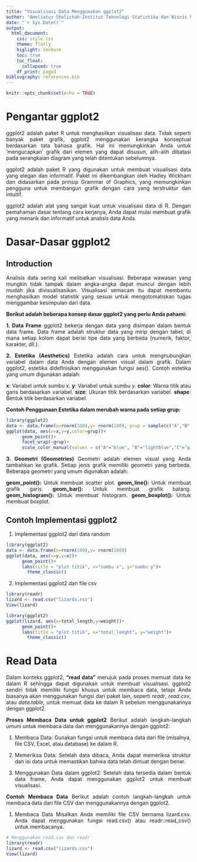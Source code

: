 ```yaml
---
title: "Visualisasi Data Menggunakan ggplot2"
author: "Ameliatus Sholichah-Institut Teknologi Statistika dan Bisnis Muhammadiyah"
date: "`r Sys.Date()`"
output: 
  html_document:
    css: style.css
    theme: flatly
    higlight: zenburn
    toc: true
    toc_float:
      collapsed: true
    df_print: paged
bibliography: references.bib
---
```


```{=html}
<style>
body{
text-align: justify}
</style>
```
```r
knitr::opts_chunk$set(echo = TRUE)
```

# Pengantar ggplot2

  ggplot2 adalah paket R untuk menghasilkan visualisasi data. Tidak seperti banyak paket grafik, ggplot2 menggunakan kerangka konseptual berdasarkan tata bahasa grafik. Hal ini memungkinkan Anda untuk 'mengucapkan' grafik dari elemen yang dapat disusun, alih-alih dibatasi pada serangkaian diagram yang telah ditentukan sebelumnya.
  
  ggplot2 adalah paket R yang digunakan untuk membuat visualisasi data yang elegan dan informatif. Paket ini dikembangkan oleh Hadley Wickham dan didasarkan pada prinsip Grammar of Graphics, yang memungkinkan pengguna untuk membangun grafik dengan cara yang terstruktur dan intuitif.
  
  ggplot2 adalah alat yang sangat kuat untuk visualisasi data di R. Dengan pemahaman dasar tentang cara kerjanya, Anda dapat mulai membuat grafik yang menarik dan informatif untuk analisis data Anda.

# Dasar-Dasar ggplot2
## Introduction
Analisis data sering kali melibatkan visualisasi. Beberapa wawasan yang mungkin tidak tampak dalam angka-angka dapat muncul dengan lebih mudah jika divisualisasikan. Visualisasi semacam itu dapat membantu menghasilkan model statistik yang sesuai untuk mengotomatiskan tugas menggambar kesimpulan dari data. 

**Berikut adalah beberapa konsep dasar ggplot2 yang perlu Anda pahami:**

**1. Data Frame**
ggplot2 bekerja dengan data yang disimpan dalam bentuk data frame. Data frame adalah struktur data yang mirip dengan tabel, di mana setiap kolom dapat berisi tipe data yang berbeda (numerik, faktor, karakter, dll.).

**2. Estetika (Aesthetics)**
Estetika adalah cara untuk menghubungkan variabel dalam data Anda dengan elemen visual dalam grafik. Dalam ggplot2, estetika didefinisikan menggunakan fungsi aes(). Contoh estetika yang umum digunakan adalah:

**x**: Variabel untuk sumbu x.
**y**: Variabel untuk sumbu y.
**color**: Warna titik atau garis berdasarkan variabel.
**size**: Ukuran titik berdasarkan variabel.
**shape**: Bentuk titik berdasarkan variabel.

**Contoh Penggunaan Estetika dalam merubah warna pada setiap grup:**

```r
library(ggplot2)
data <- data.frame(x=rnorm(100),y= rnorm(100), grup = sample(c("A","B","C","D"), 100, replace = TRUE)) 
ggplot(data, aes(x=x,y=y,color=grup))+
      geom_point()+
      facet_wrap(~grup)+
      scale_color_manual(values = c("A"="blue", "B"="lightblue","C"="pink","D"="red"))

```
**3. Geometri (Geometries)**
Geometri adalah elemen visual yang Anda tambahkan ke grafik. Setiap jenis grafik memiliki geometri yang berbeda. Beberapa geometri yang umum digunakan adalah:

**geom_point():** Untuk membuat scatter plot.
**geom_line():** Untuk membuat grafik garis.
**geom_bar():** Untuk membuat grafik batang.
**geom_histogram():** Untuk membuat histogram.
**geom_boxplot():** Untuk membuat boxplot.

## Contoh Implementasi ggplot2
1. Implementasi ggplot2 dari data random
```r
library(ggplot2)
data <- data.frame(x=rnorm(100),y= rnorm(100))
ggplot(data, aes(x=y,y=x))+
      geom_point()+
      labs(title = "plot titik", x="sumbu x", y="sumbu y")+
        theme_classic()
```
2. Implementasi ggplot2 dari file csv
```r
library(readr)
lizard <- read.csv("lizards.csv")
View(lizard)
```
```r
library(ggplot2)
ggplot(lizard, aes(x=total_length,y=weight))+
      geom_point()+
      labs(title = "plot titik", x="total_lenght", y="weight")+
        theme_classic()
```

# Read Data
Dalam konteks ggplot2, **"read data"** merujuk pada proses memuat data ke dalam R sehingga dapat digunakan untuk membuat visualisasi. ggplot2 sendiri tidak memiliki fungsi khusus untuk membaca data, tetapi Anda biasanya akan menggunakan fungsi dari paket lain, seperti *readr*, *read.csv*, atau *data.table*, untuk memuat data ke dalam R sebelum menggunakannya dengan ggplot2.

**Proses Membaca Data untuk ggplot2**
Berikut adalah langkah-langkah umum untuk membaca data dan menggunakannya dengan ggplot2:

1. Membaca Data: Gunakan fungsi untuk membaca data dari file (misalnya, file CSV, Excel, atau database) ke dalam R.

2. Memeriksa Data: Setelah data dibaca, Anda dapat memeriksa struktur dan isi data untuk memastikan bahwa data telah dimuat dengan benar.

3. Menggunakan Data dalam ggplot2: Setelah data tersedia dalam bentuk data frame, Anda dapat menggunakan ggplot2 untuk membuat visualisasi.

**Contoh Membaca Data**
Berikut adalah contoh langkah-langkah untuk membaca data dari file CSV dan menggunakannya dengan ggplot2.

1. Membaca Data
Misalkan Anda memiliki file CSV bernama lizard.csv. Anda dapat menggunakan fungsi read.csv() atau readr::read_csv() untuk membacanya.
```r
# Menggunakan read.csv dan readr
library(readr)
lizard <- read.csv("lizards.csv")
View(lizard)
```

